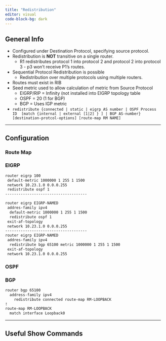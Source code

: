 ```yaml
---
title: "Redistribution"
editor: visual
code-block-bg: dark
---
```


## General Info

-   Configured under Destination Protocol, specifying source protocol.
-   Redistribution is **NOT** transitive on a single router.
    -   R1 redistributes protocol 1 into protocol 2 and protocol 2 into protocol 3 - p3 won't receive P1's routes.
-   Sequential Protocol Redistribution is possible
    -   Redistribution over multiple protocols using multiple routers.
-   Routes must exist in RIB
-   Seed metric used to allow calculation of metric from Source Protocol
    -   EIGRP/RIP = Infinity (not installed into EIGRP topology table
    -   OSPF = 20 (1 for BGP)
    -   BGP = Uses IGP metric
-   `redistribute {connected | static | eigrp AS number | OSPF Process ID  [match {internal | external [1|2] } ] | BGP AS-number} [destination-protcol-options] [route-map RM NAME]`

------------------------------------------------------------------------

## Configuration

### Route Map

### EIGRP

``` default
router eigrp 100
 default-metric 1000000 1 255 1 1500
 network 10.23.1.0 0.0.0.255
 redistribute ospf 1
-------------------------------------

router eigrp EIGRP-NAMED
 addres-family ipv4
  default-metric 1000000 1 255 1 1500
  redistribute ospf 1
 exit-af-topology
 network 10.23.1.0 0.0.0.255
-------------------------------------
router eigrp EIGRP-NAMED
 addres-family ipv4
  redistribute bgp 65100 metric 1000000 1 255 1 1500
 exit-af-topology
 network 10.23.1.0 0.0.0.255
```

### OSPF 

### BGP

``` default
router bgp 65100
  address-family ipv4
    redistribute connected route-map RM-LOOPBACK
!
route-map RM-LOOPBACK
  match interface Loopback0
```

------------------------------------------------------------------------

## Useful Show Commands
